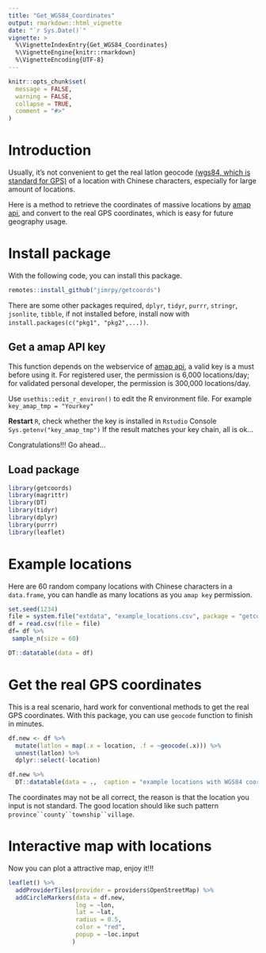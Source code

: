 ```yaml
---
title: "Get_WGS84_Coordinates"
output: rmarkdown::html_vignette
date: "`r Sys.Date()`"
vignette: >
  %\VignetteIndexEntry{Get_WGS84_Coordinates}
  %\VignetteEngine{knitr::rmarkdown}
  %\VignetteEncoding{UTF-8}
---
```


```r
knitr::opts_chunk$set(
  message = FALSE,
  warning = FALSE,
  collapse = TRUE,
  comment = "#>"
)
```

# Introduction

Usually, it's not convenient to get the real latlon geocode [(wgs84, which is standard for GPS)](https://earth-info.nga.mil/GandG/update/index.php?dir=wgs84&action=wgs84) of a location with Chinese characters, especially for large amount of locations.

Here is a method to retrieve the coordinates of massive locations by [amap api](https://lbs.amap.com/dev/), and convert to the real GPS coordinates, which is easy for future geography usage.

# Install package

With the following code, you can install this package.
```r
remotes::install_github("jimrpy/getcoords")
```

There are some other packages required, `dplyr`, `tidyr`, `purrr`, `stringr`, `jsonlite`, `tibble`, if not installed before, install now with `install.packages(c("pkg1", "pkg2",...))`.

## Get a amap API key

This function depends on the webservice of [amap api](https://lbs.amap.com/dev/), a valid key is a must before using it. For registered user, the permission is 6,000 locations/day; for validated personal developer, the permission is 300,000 locations/day. 

Use `usethis::edit_r_environ()` to edit the R environment file. For example  
`key_amap_tmp = "Yourkey"`  

**Restart** `R`, check whether the key is installed in `Rstudio` Console  
`Sys.getenv("key_amap_tmp")`
If the result matches your key chain, all is ok... 

Congratulations!!! Go ahead...

## Load package
```r
library(getcoords)
library(magrittr)
library(DT)
library(tidyr)
library(dplyr)
library(purrr)
library(leaflet)
```

# Example locations
Here are 60 random company locations with Chinese characters in a `data.frame`, you can handle as many locations as you `amap key` permission.
```r
set.seed(1234)
file = system.file("extdata", "example_locations.csv", package = "getcoords")
df = read.csv(file = file)
df= df %>%
 sample_n(size = 60) 
```

```r
DT::datatable(data = df)
```

# Get the real GPS coordinates
This is a real scenario, hard work for conventional methods to get the real GPS coordinates. With this package, you can use `geocode` function to finish in minutes.

```r
df.new <- df %>% 
  mutate(latlon = map(.x = location, .f = ~geocode(.x))) %>% 
  unnest(latlon) %>% 
  dplyr::select(-location)

df.new %>% 
  DT::datatable(data = .,  caption = "example locations with WGS84 coordinates")
```

The coordinates may not be all correct, the reason is that the location you input is not standard. The good location should like such pattern `province``county``township``village`.


# Interactive map with locations

Now you can plot a attractive map, enjoy it!!!
```r
leaflet() %>% 
  addProviderTiles(provider = providers$OpenStreetMap) %>% 
  addCircleMarkers(data = df.new, 
                   lng = ~lon, 
                   lat = ~lat, 
                   radius = 0.5, 
                   color = "red",
                   popup = ~loc.input
                  )
```
